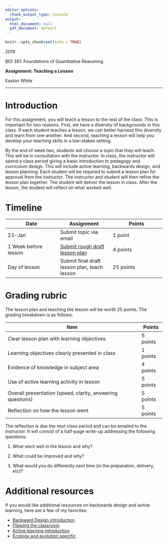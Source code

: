 ```yaml
---
editor_options:
  chunk_output_type: console
output:
  html_document: null
  pdf_document: default
---
```


```r
knitr::opts_chunk$set(echo = TRUE)
```

2019

BIO 381: Foundations of Quantitative Reasoning

**Assignment: Teaching a Lesson** 

Easton White

___


# Introduction

For this assignment, you will teach a lesson to the rest of the class. This is important for two reasons. First, we have a diversity of backgrounds in this class. If each student teaches a lesson, we can better harness this diversity and learn from one another. And second, teaching a lesson will help you develop your teaching skills in a low-stakes setting. 

By the end of week two, students will choose a topic that they will teach. This will be in consultation with the instructor. In class, the instructor will spend a class period giving a basic introduction to pedagogy and curriculum design. This will include active learning, backwards design, and lesson planning. Each student will be required to submit a lesson plan for approval from the instructor. The instructor and student will then refine the lesson plan together. The student will deliver the lesson in class. After the lesson, the student will reflect on what worked well. 

# Timeline

Date          | Assignment     | Points
------------- | -------------  | ------------- 
23-Jan        | Submit topic via email | 1 point
1 Week before lesson  | [Submit rough draft lesson plan](https://erwhite1.github.io/QuantReasoning/assignments/0_BackwardDesignTemplate.html) | 4 points
Day of lesson | Submit final draft lesson plan, teach lesson | 25 points


# Grading rubric

The lesson plan and teaching the lesson will be worth 25 points. The grading breakdown is as follows:

Item | Points
--------- | ----------
Clear lesson plan with learning objectives | 5 points
Learning objectives clearly presented in class | 1 points
Evidence of knowledge in subject area | 4 points
Use of active learning activity in lesson | 5 points
Overall presentation (speed, clarity, answering questions) | 5 points
Reflection on how the lesson went | 5 points

The reflection is due the next class period and can be emailed to the instructor. It will consist of a half-page write-up addressing the following questions:

1. What went well in the lesson and why?

2. What could be improved and why?

3. What would you do differently next time (in the preparation, delivery, etc)?


# Additional resources

If you would like additional resources on backwards design and active learning, here are a few of my favorites:

- [Backward Design introduction](https://cft.vanderbilt.edu/guides-sub-pages/understanding-by-design/)
- [Flipping the classroom](https://cft.vanderbilt.edu/guides-sub-pages/flipping-the-classroom/)
- [Active learning introduction](https://cft.vanderbilt.edu/guides-sub-pages/active-learning/)
- [Ecology and evolution specific](https://cpb.ucdavis.edu/news/resources-teaching-ecology-and-evolution)